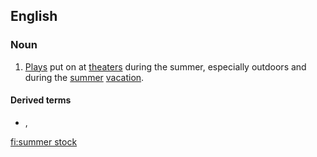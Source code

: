 ==English==

===Noun===
{{en-noun|head=[[summer]] [[stock]]|-}}

# {{label|en|US}} [[play|Plays]] put on at [[theater]]s during the summer, especially outdoors and during the [[summer]] [[vacation]].

====Derived terms====
* {{l|en|summer stock theater}}, {{l|en|summer stock theatre}}

[[fi:summer stock]]